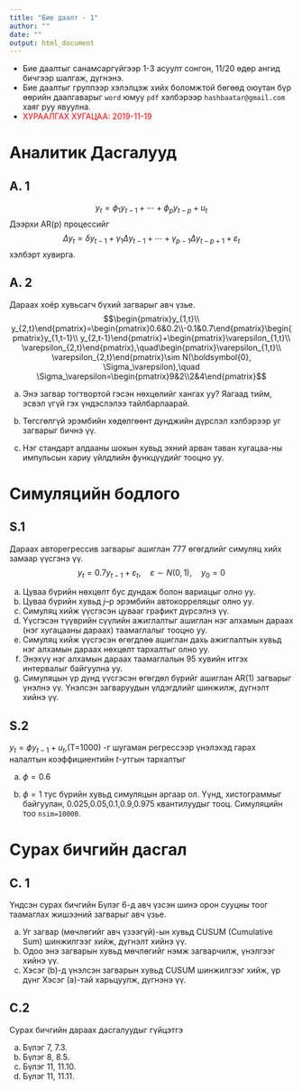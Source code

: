 ```yaml
---
title: "Бие даалт - 1"
author: ""
date: ""
output: html_document
---
```


 - Бие даалтыг санамсаргүйгээр 1-3 асуулт сонгон, 11/20 өдөр ангид бичгээр шалгаж, дүгнэнэ.
 - Бие даалтыг группээр хэлэлцэж хийх боломжтой бөгөөд оюутан бүр өөрийн даалгаварыг `word` юмуу `pdf` хэлбэрээр `hashbaatar@gmail.com` хаяг руу явуулна. 
 - <span style="color:red">ХУРААЛГАХ ХУГАЦАА: 2019-11-19</span> 

# Аналитик Дасгалууд

## A. 1

$$y_t=\phi_1 y_{t-1}+\cdots+\phi_py_{t-p}+u_t$$
Дээрхи AR(p) процессийг
$$\Delta y_t=\delta y_{t-1}+\gamma_1 \Delta y_{t-1}+\cdots+\gamma_{p-1} \Delta y_{t-p+1}+\varepsilon_t$$
хэлбэрт хувирга.

## A. 2

 Дараах хоёр хувьсагч бүхий  загварыг авч үзье.
 $$\begin{pmatrix}y_{1,t}\\ y_{2,t}\end{pmatrix}=\begin{pmatrix}0.6&0.2\\-0.1&0.7\end{pmatrix}\begin{pmatrix}y_{1,t-1}\\ y_{2,t-1}\end{pmatrix}+\begin{pmatrix}\varepsilon_{1,t}\\ \varepsilon_{2,t}\end{pmatrix},\quad\begin{pmatrix}\varepsilon_{1,t}\\ \varepsilon_{2,t}\end{pmatrix}\sim N(\boldsymbol{0}, \Sigma_\varepsilon),\quad \Sigma_\varepsilon=\begin{pmatrix}9&2\\2&4\end{pmatrix}$$
  
  a. Энэ загвар тогтвортой гэсэн нөхцөлийг хангах уу? Яагаад тийм, эсвэл үгүй гэх үндэслэлээ тайлбарлаарай.
  
  b. Төгсгөлгүй эрэмбийн хөдөлгөөнт дунджийн дүрслэл хэлбэрээр уг загварыг бичнэ үү.
  
  c. Нэг стандарт алдааны шокын хувьд эхний арван таван хугацаа-ны импульсын хариу үйлдлийн функцүүдийг тооцно уу.
    

# Симуляцийн бодлого

## S.1 

Дараах aвторегрессив загварыг ашиглан 777 өгөгдлийг симуляц хийх замаар үүсгэнэ үү.
$$y_t=0.7y_{t-1}+\varepsilon_t,\quad \varepsilon\sim N(0,1),\quad y_0=0$$
    
 a. Цуваа бүрийн нөхцөлт бус дундаж болон вариацыг олно уу.
 b. Цуваа бүрийн хувьд $j$–р эрэмбийн автокорреляцыг олно уу.
 c. Симуляц хийж үүсгэсэн цувааг графикт дүрсэлнэ үү.
 d. Үүсгэсэн түүврийн сүүлийн ажиглалтыг ашиглан  нэг алхамын дараах (нэг хугацааны дараах) таамаглалыг тооцно уу.
 e. Симуляц хийж үүсгэсэн өгөгдлөө ашиглан  дахь ажиглалтын хувьд нэг алхамын дараах нөхцөлт тархалтыг олно уу.
 f. Энэхүү нэг алхамын дараах таамаглалын 95 хувийн итгэх интервалыг байгуулна уу.
 g. Симуляцын үр дүнд үүсгэсэн өгөгдөл бүрийг ашиглан  AR(1) загварыг үнэлнэ үү. Үнэлсэн загваруудын үлдэгдлийг шинжилж, дүгнэлт хийнэ үү.

## S.2 

$y_t=ϕy_{t−1}+u_t$,(T=1000) -г шугаман регрессээр үнэлэхэд гарах налалтын коэффициентийн $t$-утгын тархалтыг

 a. $ϕ=0.6$

 b. $ϕ=1$ тус бүрийн хувьд симуляцын аргаар ол. Үүнд, хистограммыг байгуулан, 0.025,0.05,0.1,0.9,0.975 квантилуудыг тооц. Симуляцийн тоо `nsim=10000`. 
 

# Сурах бичгийн дасгал

## C. 1
Үндсэн сурах бичгийн Бүлэг 6-д авч үзсэн шинэ орон сууцны тоог таамаглах жишээний загварыг авч үзье.

a. Уг загвар (мөчлөгийг авч үзээгүй)-ын хувьд CUSUM (Cumulative Sum) шинжилгээг хийж, дүгнэлт хийнэ үү.
b. Одоо энэ загварын хувьд мөчлөгийг нэмж загварчилж, үнэлгээг хийнэ үү.
b. Хэсэг (b)-д үнэлсэн загварын хувьд CUSUM шинжилгээг хийж, үр дүнг Хэсэг (a)-тай харьцуулж, дүгнэнэ үү.

## C.2

Сурах бичгийн дараах дасгалуудыг гүйцэтгэ

 a. Бүлэг 7, 7.3.
 b. Бүлэг 8, 8.5.
 c. Бүлэг 11, 11.10.
 d. Бүлэг 11, 11.11.